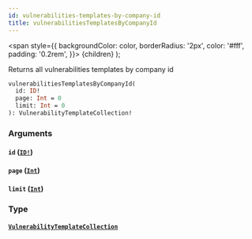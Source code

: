 ```yaml
---
id: vulnerabilities-templates-by-company-id
title: vulnerabilitiesTemplatesByCompanyId
---
```


<span
style={{
      backgroundColor: color,
      borderRadius: '2px',
      color: '#fff',
      padding: '0.2rem',
    }}>
{children}
</span>
);

Returns all vulnerabilities templates by company id

```graphql
vulnerabilitiesTemplatesByCompanyId(
  id: ID!
  page: Int = 0
  limit: Int = 0
): VulnerabilityTemplateCollection!

```

### Arguments

#### `id` ([`ID!`](/api/scalars/id))

#### `page` ([`Int`](/api/scalars/int))

#### `limit` ([`Int`](/api/scalars/int))

### Type

#### [`VulnerabilityTemplateCollection`](/api/objects/vulnerability-template-collection)
